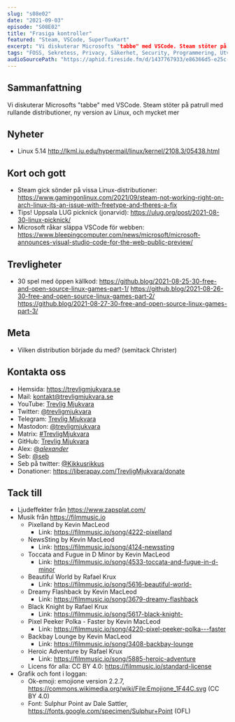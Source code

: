 ```yaml
---
slug: "s08e02"
date: "2021-09-03"
episode: "S08E02"
title: "Frasiga kontroller"
featured: "Steam, VSCode, SuperTuxKart"
excerpt: "Vi diskuterar Microsofts "tabbe" med VSCode. Steam stöter på patrull med rullande distributioner, ny version av Linux, och mycket mer!"
tags: "FOSS, Sekretess, Privacy, Säkerhet, Security, Programmering, Utveckling, Mjukvara, Technology, Linux, Open Source, Linus Torvalds"
audioSourcePath: "https://aphid.fireside.fm/d/1437767933/e86366d5-e25c-4aab-9a13-33b7144ac160/e70c792a-fc31-4b2e-947b-0c2174be5076.mp3"
---
```


## Sammanfattning
Vi diskuterar Microsofts "tabbe" med VSCode. Steam stöter på patrull med rullande distributioner, ny version av Linux, och mycket mer

## Nyheter

- Linux 5.14 http://lkml.iu.edu/hypermail/linux/kernel/2108.3/05438.html

## Kort och gott

- Steam gick sönder på vissa Linux-distributioner: https://www.gamingonlinux.com/2021/09/steam-not-working-right-on-arch-linux-its-an-issue-with-freetype-and-theres-a-fix
- Tips! Uppsala LUG picknick (jonarvid): https://ulug.org/post/2021-08-30-linux-picknick/
- Microsoft råkar släppa VSCode för webben: https://www.bleepingcomputer.com/news/microsoft/microsoft-announces-visual-studio-code-for-the-web-public-preview/

## Trevligheter

- 30 spel med öppen källkod: https://github.blog/2021-08-25-30-free-and-open-source-linux-games-part-1/ https://github.blog/2021-08-26-30-free-and-open-source-linux-games-part-2/ https://github.blog/2021-08-27-30-free-and-open-source-linux-games-part-3/

## Meta 

- Vilken distribution började du med? (semitack Christer)

## Kontakta oss

- Hemsida: https://trevligmjukvara.se
- Mail: kontakt@trevligmjukvara.se
- YouTube: [Trevlig Mjukvara](https://www.youtube.com/channel/UCRVmpkj-XM6UhUCjGiL3hhQ)
- Twitter: [@trevligmjukvara](https://twitter.com/trevligmjukvara)
- Telegram: [Trevlig Mjukvara](https://t.me/trevligmjukvara)
- Mastodon: [@trevligmjukvara](https://fikaverse.club/@trevligmjukvara)
- Matrix: [#TrevligMjukvara](https://matrix.to/#/%23TrevligMjukvara:matrix.org)
- GitHub: [Trevlig Mjukvara](https://github.com/trevligmjukvara)
- Alex: [@_alexander_](https://mastodon.online/@_alexander_)
- Seb: [@seb](https://social.gelotte.dev/@seb)
- Seb på twitter: [@Kikkusrikkus](https://twitter.com/Kikkusrikkus)
- Donationer: https://liberapay.com/TrevligMjukvara/donate

## Tack till

- Ljudeffekter från https://www.zapsplat.com/
- Musik från https://filmmusic.io
  - Pixelland by Kevin MacLeod
    - Link: https://filmmusic.io/song/4222-pixelland
  - NewsSting by Kevin MacLeod
    - Link: https://filmmusic.io/song/4124-newssting
  - Toccata and Fugue in D Minor by Kevin MacLeod
    - Link: https://filmmusic.io/song/4533-toccata-and-fugue-in-d-minor
  - Beautiful World by Rafael Krux
    - Link: https://filmmusic.io/song/5616-beautiful-world-
  - Dreamy Flashback by Kevin MacLeod
    - Link: https://filmmusic.io/song/3679-dreamy-flashback
  - Black Knight by Rafael Krux
    - Link: https://filmmusic.io/song/5617-black-knight-
  - Pixel Peeker Polka - Faster by Kevin MacLeod
    - Link: https://filmmusic.io/song/4220-pixel-peeker-polka---faster
  - Backbay Lounge by Kevin MacLeod
    - Link: https://filmmusic.io/song/3408-backbay-lounge
  - Heroic Adventure by Rafael Krux
    - Link: https://filmmusic.io/song/5885-heroic-adventure
  - Licens för alla: CC BY 4.0: https://filmmusic.io/standard-license
- Grafik och font i loggan:
  - Ok-emoji: emojione version 2.2.7, https://commons.wikimedia.org/wiki/File:Emojione_1F44C.svg (CC BY 4.0)
  - Font: Sulphur Point av Dale Sattler, https://fonts.google.com/specimen/Sulphur+Point (OFL)
